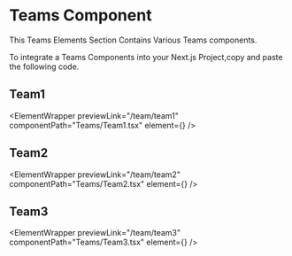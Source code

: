 
# Teams Component

This Teams Elements Section Contains Various Teams components.

To integrate a Teams Components into your Next.js Project,copy and paste the following code.

## Team1

<ElementWrapper
  previewLink="/team/team1"
  componentPath="Teams/Team1.tsx"
  element={<Team1 />}
/>

## Team2

<ElementWrapper
  previewLink="/team/team2"
  componentPath="Teams/Team2.tsx"
  element={<Team2 />}
/>

## Team3

<ElementWrapper
  previewLink="/team/team3"
  componentPath="Teams/Team3.tsx"
  element={<Team3 />}
/>
